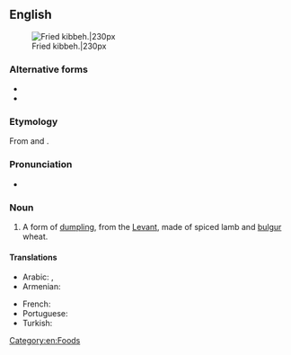 ==English==
{{wikipedia}}
[[File:Quibe frito.JPG|thumb|Fried kibbeh.|230px]]

===Alternative forms===
* {{l|en|kibbe}}
* {{l|en|kubbeh}}

===Etymology===
From {{etyl|ar|en}} {{m|ar|كِبَّة||ball}} and {{m|ar|كُبَّة||(same)}}.

===Pronunciation===
* {{IPA|en|/ˈkibə/}}

===Noun===
{{en-noun}}

# A form of [[dumpling]], from the [[Levant]], made of spiced lamb and [[bulgur]] wheat.

====Translations====
{{trans-top|form of dumpling}}
* Arabic: {{t|ar|كِبَّة}}, {{t|ar|كُبَّة}}
* Armenian: {{t|hy|իշլի քյուֆթա}}
{{trans-mid}}
* French: {{t+|fr|kebbé}}
* Portuguese: {{t+|pt|quibe|m}}
* Turkish: {{t+|tr|içli köfte}}
{{trans-bottom}}

[[Category:en:Foods]]